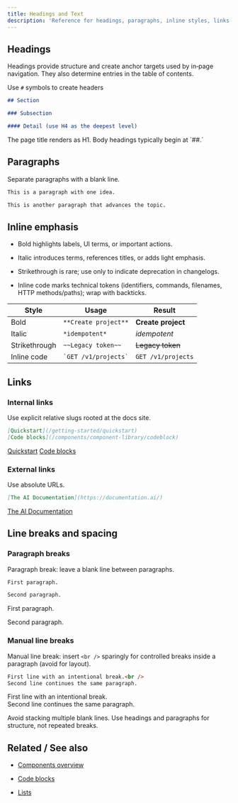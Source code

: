 ```yaml
---
title: Headings and Text
description: 'Reference for headings, paragraphs, inline styles, links, and spacing in MDX.'
---
```

## Headings

Headings provide structure and create anchor targets used by in‑page navigation. They also determine entries in the table of contents.

Use `#` symbols to create headers

```markdown
## Section

### Subsection

#### Detail (use H4 as the deepest level)
```

<Callout uid="9dc86e4a-ad54-42e2-ac1c-0aad001124dc" kind="info" collapsed="false">
  The page title renders as H1. Body headings typically begin at `##.`
</Callout>

## Paragraphs

Separate paragraphs with a blank line.

```markdown
This is a paragraph with one idea.

This is another paragraph that advances the topic.
```

## Inline emphasis

- Bold highlights labels, UI terms, or important actions.

- Italic introduces terms, references titles, or adds light emphasis.

- Strikethrough is rare; use only to indicate deprecation in changelogs.

- Inline code marks technical tokens (identifiers, commands, filenames, HTTP methods/paths); wrap with backticks.

| Style         | Usage                    | Result             |
| ------------- | ------------------------ | ------------------ |
| Bold          | `**Create project**`     | **Create project** |
| Italic        | `*idempotent*`           | *idempotent*       |
| Strikethrough | `~~Legacy token~~`       | ~~Legacy token~~   |
| Inline code   | `` `GET /v1/projects` `` | `GET /v1/projects` |

## Links

### Internal links

Use explicit relative slugs rooted at the docs site.

```markdown
[Quickstart](/getting-started/quickstart)
[Code blocks](/components/component-library/codeblock)
```

[Quickstart](/getting-started/quickstart)
[Code blocks](/components/component-library/codeblock)

### External links

Use absolute URLs.

```markdown
[The AI Documentation](https://documentation.ai/)
```

[The AI Documentation](https://documentation.ai/)

## Line breaks and spacing

### Paragraph breaks

Paragraph break: leave a blank line between paragraphs.

```markdown
First paragraph.

Second paragraph.
```

First paragraph.

Second paragraph.

### Manual line breaks

Manual line break: insert `<br />` sparingly for controlled breaks inside a paragraph (avoid for layout).

```markdown
First line with an intentional break.<br />
Second line continues the same paragraph.
```

First line with an intentional break.\
Second line continues the same paragraph.

<Callout kind="info" collapsed="false">
Avoid stacking multiple blank lines. Use headings and paragraphs for structure, not repeated breaks.
</Callout>

## Related / See also

- [Components overview](/components/components-overview)

- [Code blocks](/components/component-library/codeblock)

- [Lists](/components/component-library/list)


